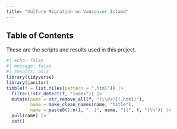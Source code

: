 ```yaml
---
title: "Vulture Migration on Vancouver Island"
---
```


## Table of Contents

These are the scripts and results used in this project.

```r
#| echo: false
#| message: false
#| results: asis
library(tidyverse)
library(janitor)
tibble(f = list.files(pattern = ".html")) |>
  filter(!str_detect(f, "index")) |>
  mutate(name = str_remove_all(f, "(\\d+)|(.html)"),
         name = make_clean_names(name, "title"),
         name = paste0(1:n(), ". [", name, "](", f, ")\n")) |>
  pull(name) |>
  cat()
```


